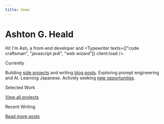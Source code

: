 ```yaml
---
title: Home
---
```



<h1 class="no-sliding !mb-4 font-serif">Ashton G. Heald</h1>

Hi! I'm Ash, a front-end developer and <Typewriter texts={["code craftsman", "javascript jedi", "web wizard"]} client:load />.

<Spacer />

<SectionHeading>Currently</SectionHeading>

Building [side projects](/projects) and writing [blog posts](/posts). Exploring prompt engineering and AI. Learning Japanese. Actively seeking [new opportunities](https://www.linkedin.com/in/ashtonheald/).

<Spacer />

<SectionHeading>Selected Work</SectionHeading>

<FeaturedProjects />

<ArrowLink>[View all projects](/projects)</ArrowLink>

<Spacer />

<SectionHeading>Recent Writing</SectionHeading>

<RecentPosts />

<ArrowLink>[Read more posts](/posts)</ArrowLink>

<Spacer />
